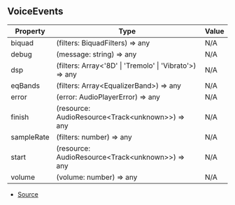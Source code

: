 ## VoiceEvents

| Property | Type | Value |
| ----------- | ----------- | ----------- |
| biquad | (filters: BiquadFilters) => any | N/A |
| debug | (message: string) => any | N/A |
| dsp | (filters: Array\<'8D' \| 'Tremolo' \| 'Vibrato'>) => any | N/A |
| eqBands | (filters: Array\<EqualizerBand>) => any | N/A |
| error | (error: AudioPlayerError) => any | N/A |
| finish | (resource: AudioResource\<Track\<unknown>>) => any | N/A |
| sampleRate | (filters: number) => any | N/A |
| start | (resource: AudioResource\<Track\<unknown>>) => any | N/A |
| volume | (volume: number) => any | N/A |


- [Source](https://github.com/Androz2091/discord-player/blob/cd5cf97/packages/discord-player/src/VoiceInterface/StreamDispatcher.ts#L54)